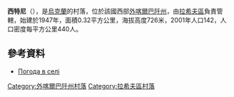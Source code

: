 {{coord|48|7|21|N|24|17|38|E|scale:100000|display=title}}

'''西特尼'''（{{lang-uk|Сітний}}），是[[烏克蘭|烏克蘭]]的村落，位於該國西部[[外喀爾巴阡州|外喀爾巴阡州]]，由[[拉希夫區|拉希夫區]]負責管轄，始建於1947年，面積0.32平方公里，海拔高度726米，2001年人口142，人口密度每平方公里440人。

==參考資料==
*[http://weather.in.ua/ua/zakarpatskaja/23942 Погода в селі ] {{Wayback|url=http://weather.in.ua/ua/zakarpatskaja/23942 |date=20090703225159 }}

{{DEFAULTSORT:Сітний}}

[[Category:外喀爾巴阡州村落|Category:外喀爾巴阡州村落]]
[[Category:拉希夫區村落|Category:拉希夫區村落]]


{{Zakarpattia-geo-stub}}
